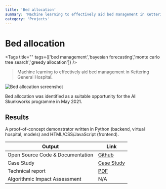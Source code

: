 ```yaml
---
title: 'Bed allocation'
summary: 'Machine learning to effectively aid bed management in Kettering General Hospital.'
category: 'Projects'
---
```


# Bed allocation

<Tags title="" tags={['bed management','bayesian forecasting','monte carlo tree search','greedy allocation']} />

> Machine learning to effectively aid bed management in Kettering General Hospital.

![Bed allocation screenshot](images/bed-allocation.png)

Bed allocation was identified as a suitable opportunity for the AI Skunkworks programme in May 2021.

## Results

A proof-of-concept demonstrator written in Python (backend, virtual hospital, models) and HTML/CSS/JavaScript (frontend).

Output|Link
---|---
Open Source Code & Documentation|[Github](https://github.com/nhsx/skunkworks-bed-allocation)
Case Study|[Case Study](https://www.nhsx.nhs.uk/ai-lab/explore-all-resources/develop-ai/improving-hospital-bed-allocation-using-ai/)
Technical report|[PDF](https://github.com/nhsx/skunkworks-bed-allocation/blob/main/docs/NHS_AI_Lab_Skunkworks_Bed_Allocation_Technical_Report.pdf)
Algorithmic Impact Assessment|N/A